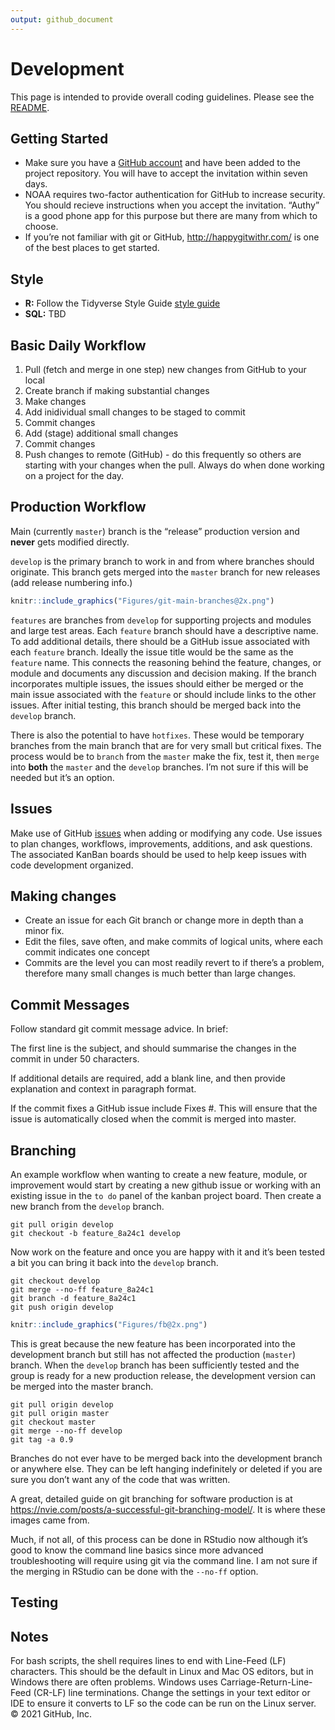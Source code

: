 ```yaml
---
output: github_document
---
```


<!--The DEVELOPMENT.md file is created using DEVELOPMENT.Rmd. Please edit and knit the RMarkdown file-->

# Development

This page is intended to provide overall coding guidelines.
Please see the [README](README.md).

## Getting Started

* Make sure you have a [GitHub account](https://github.com/signup/free) and have been added to the project repository. You will have to accept the invitation within seven days.
* NOAA requires two-factor authentication for GitHub to increase security. You should recieve instructions when you accept the invitation. "Authy" is a good phone app for this purpose but there are many from which to choose.
* If you're not familiar with git or GitHub, <http://happygitwithr.com/> is one of the best places to get started.


## Style

* **R:** Follow the Tidyverse Style Guide [style guide](https://style.tidyverse.org/)
* **SQL:** TBD

## Basic Daily Workflow

1. Pull (fetch and merge in one step) new changes from GitHub to your local
2. Create branch if making substantial changes
3. Make changes
4. Add inidividual small changes to be staged to commit
5. Commit changes
6. Add (stage) additional small changes
7. Commit changes
8. Push changes to remote (GitHub) - do this frequently so others are starting with your changes when the pull. Always do when done working on a project for the day.

## Production Workflow

Main (currently `master`) branch is the "release" production version and **never** gets modified directly.

`develop` is the primary branch to work in and from where branches should originate. This branch gets merged into the `master` branch for new releases (add release numbering info.)

```r
knitr::include_graphics("Figures/git-main-branches@2x.png")
```

`features` are branches from `develop` for supporting projects and modules and large test areas. Each `feature` branch should have a descriptive name. To add additional details, there should be a GitHub issue associated with each `feature` branch. Ideally the issue title would be the same as the `feature` name. This connects the reasoning behind the feature, changes, or module and documents any discussion and decision making. If the branch incorporates multiple issues, the issues should either be merged or the main issue associated with the `feature` or should include links to the other issues. After initial testing, this branch should be merged back into the `develop` branch. 

There is also the potential to have `hotfixes`. These would be temporary branches from the main branch that are for very small but critical fixes. The process would be to `branch` from the `master` make the fix, test it, then `merge` into **both** the `master` and the `develop` branches. I'm not sure if this will be needed but it's an option.

## Issues

Make use of GitHub [issues](https://github.com/MPalmer0/FMRD-testrepo/issues) when adding or modifying any code. Use issues to plan changes, workflows, improvements, additions, and ask questions. The associated KanBan boards should be used to help keep issues with code development organized. 

## Making changes

* Create an issue for each Git branch or change more in depth than a minor fix.
* Edit the files, save often, and make commits of logical units, where each commit indicates one concept
* Commits are the level you can most readily revert to if there's a problem, therefore many small changes is much better than large changes.

## Commit Messages

Follow standard git commit message advice. In brief:

The first line is the subject, and should summarise the changes in the commit in under 50 characters.

If additional details are required, add a blank line, and then provide explanation and context in paragraph format.

If the commit fixes a GitHub issue include Fixes #<issue-number>. This will ensure that the issue is automatically closed when the commit is merged into master.

## Branching

An example workflow when wanting to create a new feature, module, or improvement would start by creating a new github issue or working with an existing issue in the `to do` panel of the kanban project board. Then create a new branch from the `develop` branch.

```
git pull origin develop
git checkout -b feature_8a24c1 develop
```

Now work on the feature and once you are happy with it and it's been tested a bit you can bring it back into the `develop` branch. 

```
git checkout develop
git merge --no-ff feature_8a24c1
git branch -d feature_8a24c1
git push origin develop
```

```r
knitr::include_graphics("Figures/fb@2x.png")
```

This is great because the new feature has been incorporated into the development branch but still has not affected the production (`master`) branch. When the `develop` branch has been sufficiently tested and the group is ready for a new production release, the development version can be merged into the master branch.

```
git pull origin develop
git pull origin master
git checkout master
git merge --no-ff develop
git tag -a 0.9
```

Branches do not ever have to be merged back into the development branch or anywhere else. They can be left hanging indefinitely or deleted if you are sure you don't want any of the code that was written.

A great, detailed guide on git branching for software production is at <https://nvie.com/posts/a-successful-git-branching-model/>. It is where these images came from.

Much, if not all, of this process can be done in RStudio now although it's good to know the command line basics since more advanced troubleshooting will require using git via the command line. I am not sure if the merging in RStudio can be done with the `--no-ff` option.

## Testing

## Notes

For bash scripts, the shell requires lines to end with Line-Feed (LF) characters. This should be the default in Linux and Mac OS editors, but in Windows there are often problems. Windows uses Carriage-Return-Line-Feed (CR-LF) line terminations. Change the settings in your text editor or IDE to ensure it converts to LF so the code can be run on the Linux server.
© 2021 GitHub, Inc.
